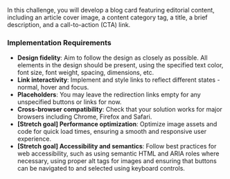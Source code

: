 In this challenge, you will develop a blog card featuring editorial content, including an article cover image, a content category tag, a title, a brief description, and a call-to-action (CTA) link.

### Implementation Requirements

- **Design fidelity**: Aim to follow the design as closely as possible. All elements in the design should be present, using the specified text color, font size, font weight, spacing, dimensions, etc.
- **Link interactivity**: Implement and style links to reflect different states - normal, hover and focus.
- **Placeholders**: You may leave the redirection links empty for any unspecified buttons or links for now.
- **Cross-browser compatibility**: Check that your solution works for major browsers including Chrome, Firefox and Safari.
- **[Stretch goal] Performance optimization**: Optimize image assets and code for quick load times, ensuring a smooth and responsive user experience.
- **[Stretch goal] Accessibility and semantics**: Follow best practices for web accessibility, such as using semantic HTML and ARIA roles where necessary, using proper alt tags for images and ensuring that buttons can be navigated to and selected using keyboard controls.
